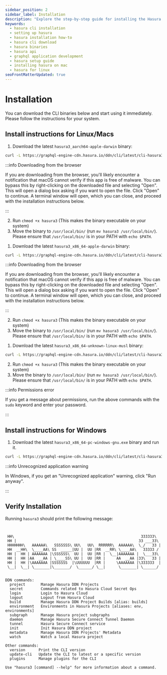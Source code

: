 ```yaml
---
sidebar_position: 2
sidebar_label: Installation
description: "Explore the step-by-step guide for installing the Hasura Command Line Interface for various systems. Learn how to download, prepare, and move necessary binaries or build from source."
keywords:
  - hasura cli installation
  - setting up hasura
  - hasura installation how-to
  - hasura cli download
  - hasura binaries
  - hasura api
  - graphql application development
  - hasura setup guide
  - installing hasura on mac
  - hasura for linux
seoFrontMatterUpdated: true
---
```



# Installation

You can download the CLI binaries below and start using it immediately. Please follow the instructions for your system.

## Install instructions for Linux/Macs

<Tabs groupId="os-preference" className="api-tabs">

<TabItem value="silicon" label="M1 / M2 Macs">

1. Download the latest `hasura3_aarch64-apple-darwin` binary:

```bash
curl -L https://graphql-engine-cdn.hasura.io/ddn/cli/latest/cli-hasura3-darwin-arm64 -o hasura3
```

:::info Downloading from the browser

If you are downloading from the browser, you'll likely encounter a notification that macOS cannot verify if this app is
free of malware. You can bypass this by right-clicking on the downloaded file and selecting "Open". This will open a
dialog box asking if you want to open the file. Click "Open" to continue. A terminal window will open, which you can
close, and proceed with the installation instructions below.

:::

2. Run `chmod +x hasura3` (This makes the binary executable on your system)
3. Move the binary to `/usr/local/bin/` (run `mv hasura3 /usr/local/bin/`). Please ensure that `/usr/local/bin/` is in
   your PATH with `echo $PATH`.

</TabItem>

<TabItem value="intel" label="Intel Macs">

1. Download the latest `hasura3_x86_64-apple-darwin` binary:

```bash
curl -L https://graphql-engine-cdn.hasura.io/ddn/cli/latest/cli-hasura3-darwin-amd64 -o hasura3
```

:::info Downloading from the browser

If you are downloading from the browser, you'll likely encounter a notification that macOS cannot verify if this app is
free of malware. You can bypass this by right-clicking on the downloaded file and selecting "Open". This will open a
dialog box asking if you want to open the file. Click "Open" to continue. A terminal window will open, which you can
close, and proceed with the installation instructions below.

:::

2. Run `chmod +x hasura3` (This makes the binary executable on your system)
3. Move the binary to `/usr/local/bin/` (run `mv hasura3 /usr/local/bin/`). Please ensure that `/usr/local/bin/` is in
   your PATH with `echo $PATH`.

</TabItem>

<TabItem value="linux" label="Linux">

1. Download the latest `hasura3_x86_64-unknown-linux-musl` binary:

```bash
curl -L https://graphql-engine-cdn.hasura.io/ddn/cli/latest/cli-hasura3-linux-amd64 -o hasura3
```

2. Run `chmod +x hasura3` (This makes the binary executable on your system)
3. Move the binary to `/usr/local/bin/` (run `mv hasura3 /usr/local/bin/`). Please ensure that `/usr/local/bin/` is in
   your PATH with `echo $PATH`.

</TabItem>
</Tabs>

:::info Permissions error

If you get a message about permissions, run the above commands with the `sudo` keyword and enter your password.

:::

## Install instructions for Windows

1. Download the latest `hasura3_x86_64-pc-windows-gnu.exe` binary and run it.

```bash
curl -L https://graphql-engine-cdn.hasura.io/ddn/cli/latest/cli-hasura3-windows-amd64.exe -o hasura3.exe
```

:::info Unrecognized application warning

In Windows, if you get an "Unrecognized application" warning, click "Run anyway".

:::

## Verify Installation

Running `hasura3` should print the following message:

```


 HH\                                                         333333\
 HH |                                                       33 ___33\
 HHHHHHH\   AAAAAA\   SSSSSSS\ UU\   UU\  RRRRRR\  AAAAAA\  \_/   33 |
 HH  __HH\  \____AA\ SS  _____|UU |  UU |RR  __RR\ \____AA\   33333 /
 HH |  HH | AAAAAAA |\SSSSSS\  UU |  UU |RR |  \__|AAAAAAA |  \___33\
 HH |  HH |AA  __AA | \____SS\ UU |  UU |RR |     AA  __AA |33\   33 |
 HH |  HH |\AAAAAAA |SSSSSSS  |\UUUUUU  |RR |     \AAAAAAA |\333333  |
 \__|  \__| \_______|\_______/  \______/ \__|      \_______| \______/


DDN commands:
  project       Manage Hasura DDN Projects
  secret        Commands related to Hasura Cloud Secret Ops
  login         Login to Hasura Cloud
  logout        Logout from Hasura Cloud
  build         Manage Hasura DDN Project Builds [alias: builds]
  environment   Environments in Hasura Projects [aliases: env, environments]
  subgraph      Manage Hasura project subgraphs
  daemon        Manage Hasura Secure Connect Tunnel Daemon
  tunnel        Hasura Secure Connect service
  init          Init Hasura DDN project
  metadata      Manage Hasura DDN Projects' Metadata
  watch         Watch a local Hasura project

Other commands:
  version      Print the CLI version
  update-cli   Update the CLI to latest or a specific version
  plugins      Manage plugins for the CLI

Use "hasura3 [command] --help" for more information about a command.

```

